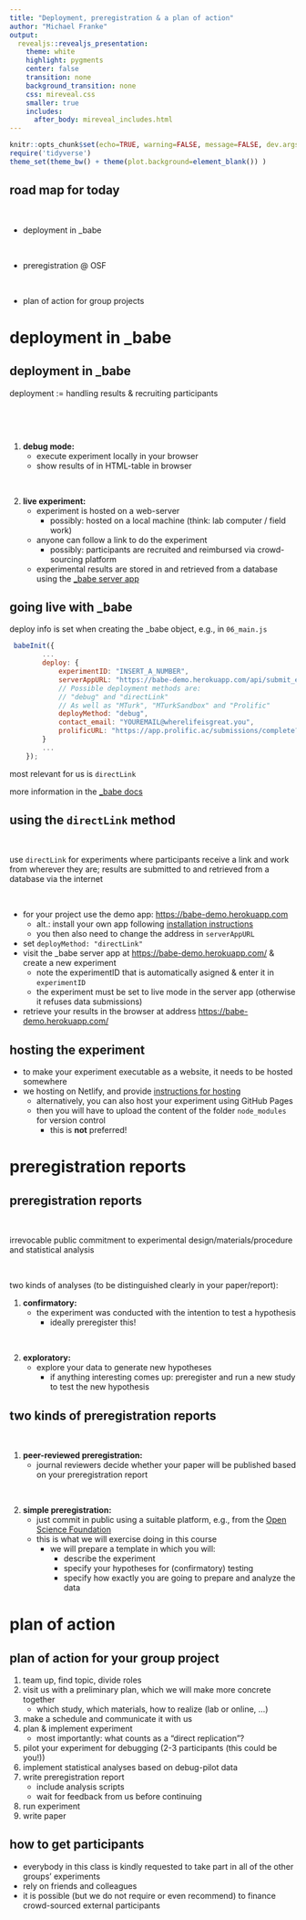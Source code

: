 ```yaml
---
title: "Deployment, preregistration & a plan of action"
author: "Michael Franke"
output:
  revealjs::revealjs_presentation:
    theme: white 
    highlight: pygments
    center: false
    transition: none
    background_transition: none
    css: mireveal.css
    smaller: true
    includes:
      after_body: mireveal_includes.html
---
```


```r
knitr::opts_chunk$set(echo=TRUE, warning=FALSE, message=FALSE, dev.args = list(bg = 'transparent'), fig.align='center')
require('tidyverse')
theme_set(theme_bw() + theme(plot.background=element_blank()) )
```

## road map for today

<span style = "color:white"> &nbsp; </span>

- deployment in _babe

<span style = "color:white"> &nbsp; </span>

- preregistration @ OSF
    
<span style = "color:white"> &nbsp; </span>

- plan of action for group projects

# deployment in _babe

## deployment in _babe

deployment := handling results & recruiting participants

<span style = "color:white"> &nbsp; </span>

<span style = "color:white"> &nbsp; </span>

1. **debug mode:**
    - execute experiment locally in your browser
    - show results of in HTML-table in browser

<span style = "color:white"> &nbsp; </span>


2. **live experiment:**
    - experiment is hosted on a web-server
        - possibly: hosted on a local machine (think: lab computer / field work)
    - anyone can follow a link to do the experiment
        - possibly: participants are recruited and reimbursed via crowd-sourcing platform
    - experimental results are stored in and retrieved from a database using the [_babe server app](https://babe-project.github.io/babe-docs/02_using_the_server_app/01_installation/)

## going live with _babe

deploy info is set when creating the _babe object, e.g., in `06_main.js`

```javascript
 babeInit({
        ...
        deploy: {
            experimentID: "INSERT_A_NUMBER",
            serverAppURL: "https://babe-demo.herokuapp.com/api/submit_experiment/",
            // Possible deployment methods are:
            // "debug" and "directLink"
            // As well as "MTurk", "MTurkSandbox" and "Prolific"
            deployMethod: "debug",
            contact_email: "YOUREMAIL@wherelifeisgreat.you",
            prolificURL: "https://app.prolific.ac/submissions/complete?cc=SAMPLE1234"
        }
        ...
    });
```

most relevant for us is `directLink`

more information in the [_babe docs](https://babe-project.github.io/babe-docs/03_deploying_experiments/01_configuration/)

## using the `directLink` method

<span style = "color:white"> &nbsp; </span>

use `directLink` for experiments where participants receive a link and work from wherever they are; results are submitted to and retrieved from a database via the internet

<span style = "color:white"> &nbsp; </span>

- for your project use the demo app: [https://babe-demo.herokuapp.com](https://babe-demo.herokuapp.com)
    - alt.: install your own app following [installation instructions](https://babe-project.github.io/babe-docs/02_using_the_server_app/01_installation/)
    - you then also need to change the address in `serverAppURL`
- set `deployMethod: "directLink"`
- visit the _babe server app at [https://babe-demo.herokuapp.com/](https://babe-demo.herokuapp.com/) & create a new experiment
    - note the experimentID that is automatically asigned & enter it in `experimentID`
    - the experiment must be set to live mode in the server app (otherwise it refuses data submissions)
- retrieve your results in the browser at address [https://babe-demo.herokuapp.com/](https://babe-demo.herokuapp.com/)

## hosting the experiment

- to make your experiment executable as a website, it needs to be hosted somewhere
- we hosting on Netlify, and provide [instructions for hosting](https://babe-project.github.io/babe-docs/03_deploying_experiments/04_hosting_on_netlify/)
  - alternatively, you can also host your experiment using GitHub Pages
  - then you will have to upload the content of the folder `node_modules` for version control 
    - this is **not** preferred!

# preregistration reports

## preregistration reports

<span style = "color:white"> &nbsp; </span>

irrevocable public commitment to experimental design/materials/procedure and statistical analysis

<span style = "color:white"> &nbsp; </span>

two kinds of analyses (to be distinguished clearly in your paper/report):

1. **confirmatory:**
    - the experiment was conducted with the intention to test a hypothesis
        - ideally preregister this!
        
<span style = "color:white"> &nbsp; </span>
        
        
2. **exploratory:**
    - explore your data to generate new hypotheses
        - if anything interesting comes up: preregister and run a new study to test the new hypothesis


## two kinds of preregistration reports

<span style = "color:white"> &nbsp; </span>


1. **peer-reviewed preregistration:**
    - journal reviewers decide whether your paper will be published based on your preregistration report

<span style = "color:white"> &nbsp; </span>


2. **simple preregistration:**
    - just commit in public using a suitable platform, e.g., from the [Open Science Foundation](https://osf.io)
    - this is what we will exercise doing in this course
        - we will prepare a template in which you will:
            - describe the experiment
            - specify your hypotheses for (confirmatory) testing
            - specify how exactly you are going to prepare and analyze the data


    
# plan of action

## plan of action for your group project

1. team up, find topic, divide roles
2. visit us with a preliminary plan, which we will make more concrete together
    - which study, which materials, how to realize (lab or online, ...)
3. make a schedule and communicate it with us
4. plan & implement experiment
    - most importantly: what counts as a "direct replication"?
5. pilot your experiment for debugging (2-3 participants (this could be you!))
6. implement statistical analyses based on debug-pilot data
7. write preregistration report
    - include analysis scripts
    - wait for feedback from us before continuing
8. run experiment
9. write paper

## how to get participants

- everybody in this class is kindly requested to take part in all of the other groups' experiments
- rely on friends and colleagues
- it is possible (but we do not require or even recommend) to finance crowd-sourced external participants
